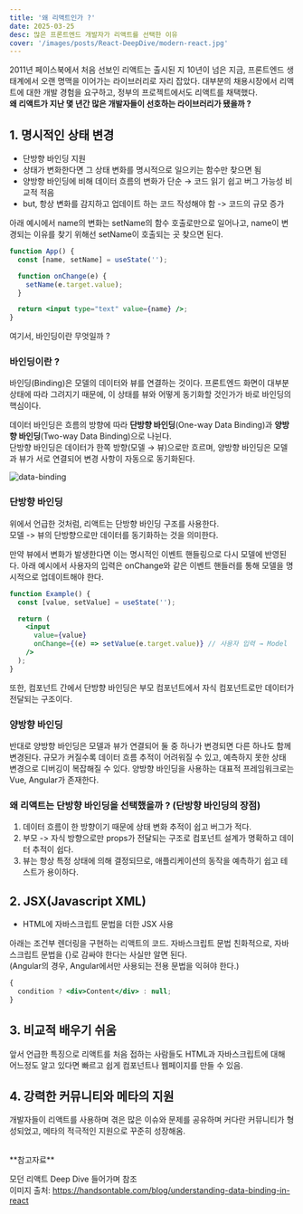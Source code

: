 ```yaml
---
title: '왜 리액트인가 ?'
date: 2025-03-25
desc: 많은 프론트엔드 개발자가 리액트를 선택한 이유
cover: '/images/posts/React-DeepDive/modern-react.jpg'
---
```


2011년 페이스북에서 처음 선보인 리액트는 출시된 지 10년이 넘은 지금, 프론트엔드 생태계에서 오랜 명맥을 이어가는 라이브러리로 자리 잡았다.
대부분의 채용시장에서 리액트에 대한 개발 경험을 요구하고, 정부의 프로젝트에서도 리액트를 채택했다.<br/>
**왜 리액트가 지난 몇 년간 많은 개발자들이 선호하는 라이브러리가 됐을까 ?**

## 1. 명시적인 상태 변경

- 단방향 바인딩 지원
- 상태가 변화한다면 그 상태 변화를 명시적으로 일으키는 함수만 찾으면 됨
- 양방향 바인딩에 비해 데이터 흐름의 변화가 단순 → 코드 읽기 쉽고 버그 가능성 비교적 적음
- but, 항상 변화를 감지하고 업데이트 하는 코드 작성해야 함 -> 코드의 규모 증가

아래 예시에서 name의 변화는 setName의 함수 호출로만으로 일어나고, name이 변경되는 이유를 찾기 위해선 setName이 호출되는 곳 찾으면 된다.

```jsx
function App() {
  const [name, setName] = useState('');

  function onChange(e) {
    setName(e.target.value);
  }

  return <input type="text" value={name} />;
}
```

여기서, 바인딩이란 무엇일까 ?

### 바인딩이란 ?

바인딩(Binding)은 모델의 데이터와 뷰를 연결하는 것이다.
프론트엔드 화면이 대부분 상태에 따라 그려지기 때문에, 이 상태를 뷰와 어떻게 동기화할 것인가가 바로 바인딩의 핵심이다.

데이터 바인딩은 흐름의 방향에 따라 **단방향 바인딩**(One-way Data Binding)과 **양방향 바인딩**(Two-way Data Binding)으로 나뉜다.  
단방향 바인딩은 데이터가 한쪽 방향(모델 → 뷰)으로만 흐르며, 양방향 바인딩은 모델과 뷰가 서로 연결되어 변경 사항이 자동으로 동기화된다.

![data-binding](/images/posts/React-DeepDive/data-binding.png)

### 단방향 바인딩

위에서 언급한 것처럼, 리액트는 단방향 바인딩 구조를 사용한다.<br />
모델 -> 뷰의 단방향으로만 데이터를 동기화하는 것을 의미한다.

만약 뷰에서 변화가 발생한다면 이는 명시적인 이벤트 핸들링으로 다시 모델에 반영된다.
아래 예시에서 사용자의 입력은 onChange와 같은 이벤트 핸들러를 통해 모델을 명시적으로 업데이트해야 한다.

```jsx
function Example() {
  const [value, setValue] = useState('');

  return (
    <input
      value={value}
      onChange={(e) => setValue(e.target.value)} // 사용자 입력 → Model
    />
  );
}
```

또한, 컴포넌트 간에서 단방향 바인딩은 부모 컴포넌트에서 자식 컴포넌트로만 데이터가 전달되는 구조이다.

### 양방향 바인딩

반대로 양방향 바인딩은 모델과 뷰가 연결되어 둘 중 하나가 변경되면 다른 하나도 함께 변경된다.
규모가 커질수록 데이터 흐름 추적이 어려워질 수 있고, 예측하지 못한 상태 변경으로 디버깅이 복잡해질 수 있다.
양방향 바인딩을 사용하는 대표적 프레임워크로는 Vue, Angular가 존재한다.

### 왜 리액트는 단방향 바인딩을 선택했을까 ? (단방향 바인딩의 장점)

1. 데이터 흐름이 한 방향이기 때문에 상태 변화 추적이 쉽고 버그가 적다.
2. 부모 -> 자식 방향으로만 props가 전달되는 구조로 컴포넌트 설계가 명확하고 데이터 추적이 쉽다.
3. 뷰는 항상 특정 상태에 의해 결정되므로, 애플리케이션의 동작을 예측하기 쉽고 테스트가 용이하다.

## 2. JSX(Javascript XML)

- HTML에 자바스크립트 문법을 더한 JSX 사용

아래는 조건부 렌더링을 구현하는 리액트의 코드. 자바스크립트 문법 친화적으로, 자바스크립트 문법을 {}로 감싸야 한다는 사실만 알면 된다.<br/>
(Angular의 경우, Angular에서만 사용되는 전용 문법을 익혀야 한다.)

```jsx
{
  condition ? <div>Content</div> : null;
}
```

## 3. 비교적 배우기 쉬움

앞서 언급한 특징으로 리액트를 처음 접하는 사람들도 HTML과 자바스크립트에 대해 어느정도 알고 있다면 빠르고 쉽게 컴포넌트나 웹페이지를 만들 수 있음.

## 4. 강력한 커뮤니티와 메타의 지원

개발자들이 리액트를 사용하며 겪은 많은 이슈와 문제를 공유하며 커다란 커뮤니티가 형성되었고, 메타의 적극적인 지원으로 꾸준히 성장해옴.

<br />
**참고자료**

모던 리액트 Deep Dive 들어가며 참조<br/>
이미지 출처: https://handsontable.com/blog/understanding-data-binding-in-react
